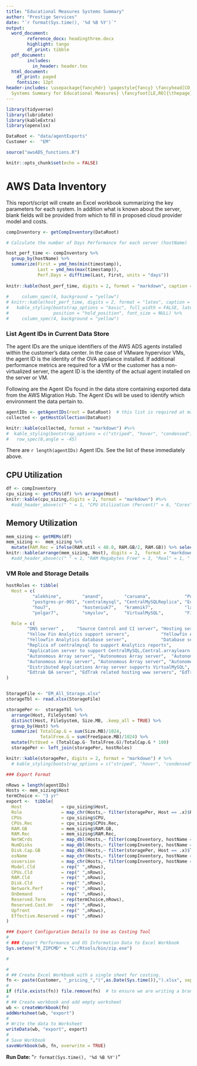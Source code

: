 ```yaml
---
title: "Educational Measures Systems Summary"
author: "Prestige Services"
date: "`r format(Sys.time(), '%d %B %Y')`"
output: 
  word_document:
        reference_docx: headingthree.docx
        highlight: tango
        df_print: tibble
  pdf_document:
        includes:
          in_header: header.tex
  html_document:
    df_print: paged
    fontsize: 12pt
header-includes: \usepackage{fancyhdr} \pagestyle{fancy} \fancyhead[CO,CE]{} \fancyfoot[CO,CE]{
  Systems Summary for Educational Measures} \fancyfoot[LE,RO]{\thepage}
---
```


```r
library(tidyverse)
library(lubridate)
library(kableExtra)
library(openxlsx)

DataRoot <- "data/agentExports"
Customer <-  "EM"

source("awsADS_functions.R")

knitr::opts_chunk$set(echo = FALSE)
```

# AWS Data Inventory

This report/script will create an Excel workbook summarizing the key parameters for each system.  In addition what is known about the server, blank fields will be provided from which to fill in proposed cloud provider model and costs.


```r

compInventory <- getCompInventory(DataRoot)

# Calculate the number of Days Performance for each server (hostName)

host_perf_time <- compInventory %>% 
  group_by(hostName) %>% 
  summarize(First = ymd_hms(min(timestamp)),
            Last = ymd_hms(max(timestamp)), 
            Perf.Days = difftime(Last, First, units = "days"))
  
knitr::kable(host_perf_time, digits = 2, format = "markdown", caption = "Performance Days by Hostname")
  
#     column_spec(4, background = "yellow")  
# knitr::kable(host_perf_time, digits = 2, format = "latex", caption = "Performance Days by Hostname") %>%
#   kable_styling(bootstrap_options = "basic", full_width = FALSE, latex_options = "basic", 
#                 position = "hold_position", font_size = NULL) %>%
#     column_spec(4, background = "yellow")
```


\clearpage

### List Agent IDs in Current Data Store

The agent IDs are the unique identifiers of the AWS ADS agents installed within the customer's data center.  In the case of VMware hypervisor VMs, the agent ID is the identity of the OVA appliance installed. If additional performance metrics are required for a VM or the customer has a non-virtualized server, the agent ID is the identity of the actual agent installed on the server or VM.

Following are the Agent IDs found in the data store containing exported data from the AWS Migration Hub.  The Agent IDs will be used to identify which environment the data pertain to.

```r
agentIDs <- getAgentIDs(root = DataRoot)  # this list is required at many places in subsequent blk
collected <- getHostCollection(DataRoot)

knitr::kable(collected, format = "markdown") #%>%
#  kable_styling(bootstrap_options = c("striped", "hover", "condensed")) %>%
#   row_spec(0,angle = -45) 
```

There are `r length(agentIDs)` Agent IDs.  See the list of these immediately above.

\clearpage

## CPU Utilization

```r

df <- compInventory
cpu_sizing <- getCPUs(df) %>% arrange(Host)
knitr::kable(cpu_sizing,digits = 2, format = "markdown") #%>%
  #add_header_above(c(" " = 1, "CPU Utilization (Percent)" = 6, "Cores" = 3))

```

\clearpage

## Memory Utilization

```r

mem_sizing <- getMEMs(df)
mem_sizing <-  mem_sizing %>%
  mutate(RAM.Rec = ifelse(RAM.util < 48.0, RAM.GB/2, RAM.GB)) %>% select(-c(5,6)) %>% arrange(Host)
knitr::kable(arrange(mem_sizing, Host), digits = 2,  format = "markdown") # %>%
  #add_header_above(c(" " = 1, "RAM Megabytes Free" = 3, "Real" = 1, " " = 1, "Percent" = 1, "Recommended" = 1))
```

### VM Role and Storage Details

```r

hostRoles <- tibble(
  Host = c(
          "alekhine",        "anand",        "caruana",             "PostgresCanary", "analytics",
          "postgres-pr-001", "centralmysql", "CentralMySQLReplica", "Euwe",           "golive",
          "hou7",            "kosteniuk7",   "kramnik7",            "lasker",         "menchik7", 
          "polgar7",         "smyslov",      "VirtualMySQL",        "Fischer",        "kasparov",  "Tal"),

  Role = c(
        "DNS server" ,     "Source Control and CI server", "Hosting server for wordpress, SFTP and other web sites",
        "Yellow Fin Analytics support servers",            "Yellowfin Analytics applications server", 
        "Yellowfin Analytics database server",             "Database server to support Euwe, Central.arraylearn.com",
        "Replica of centralmysql to support Analytics reports", 
        "Application server to support CentralMySQL,Central.arraylearn.com", 
        "Autonomous Array server", "Autonomous Array server",  "Autonomous Array server",  
        "Autonomous Array server", "Autonomous Array server", "Autonomous Array server",  "Autonomous Array server", 
        "Distributed Applications Array server supports VirtualMySQL", "Distributed Database Array server supports Smyslov",
        "Edtrak QA server", "EdTrak related hosting www servers", "EdTrack Production Server")
)


StorageFile <- "EM_All_Storage.xlsx"
storageTbl <- read.xlsx(StorageFile)

storagePer <-  storageTbl %>% 
  arrange(Host, FileSystem) %>% 
  distinct(Host, FileSystem, Size.MB, .keep_all = TRUE) %>%
  group_by(Host) %>%
  summarize( TotalCap.G = sum(Size.MB)/1024,
             TotalFree.G = sum(FreeSpace.MB)/1024) %>%
  mutate(PctUsed = (TotalCap.G- TotalFree.G)/TotalCap.G * 100)
  storagePer <- left_join(storagePer, hostRoles)

knitr::kable(storagePer, digits = 2, format = "markdown") # %>%
  # kable_styling(bootstrap_options = c("striped", "hover", "condensed"))

```



```r
### Export Format

nRows = length(agentIDs)
Hosts <- mem_sizing$Host
termChoice <- "3 yr"
export <-  tibble(
  Host               = cpu_sizing$Host,
  Role               = map_chr(Hosts,~ filter(storagePer, Host == .x)$Role[1]),
  CPUs               = cpu_sizing$CPU,
  CPUs.Rec           = cpu_sizing$CPUs.Rec,
  RAM.GB             = mem_sizing$RAM.GB,
  RAM.Rec            = mem_sizing$RAM.Rec,
  NetWCrds           = map_dbl(Hosts,~ filter(compInventory, hostName == .x)$NumNwCrds[1]),
  NumDisks           = map_dbl(Hosts,~ filter(compInventory, hostName == .x)$NumDisks[1]),
  Disk.Cap.GB        = map_dbl(Hosts,~ filter(storagePer, Host == .x)$TotalCap.G[1]),
  osName             = map_chr(Hosts,~ filter(compInventory, hostName == .x)$osName[1]),
  osversion          = map_chr(Hosts,~ filter(compInventory, hostName == .x)$osVersion[1]),
  Model.Cld          = rep(" ",nRows),
  CPUs.Cld           = rep(" ",nRows),
  RAM.Cld            = rep(" ",nRows),
  Disk.Cld           = rep(" ",nRows),
  Network.Perf       = rep(" ",nRows),
  OnDemand           = rep(" ",nRows),
  Reserved.Term      = rep(termChoice,nRows),
  Reserved.Cost.Hr   = rep(" ",nRows),
  Upfront            = rep(" ",nRows),
  Effective.Reserved = rep(" ",nRows)
)
```



```r
### Export Configuration Details to Use as Costing Tool
# 
# ### Export Performance and OS Information Data to Excel Workbook
Sys.setenv("R_ZIPCMD" = "C:/Rtools/bin/zip.exe")

# 

# 
# ## Create Excel Workbook with a single sheet for costing.
fn <- paste(Customer, "_pricing_","(",as.Date(Sys.time()),").xlsx", sep = "")
# 
if (file.exists(fn)) file.remove(fn)  # to ensure we are writing a brand new file.
# 
# ## Create workbook and add empty worksheet
wb <- createWorkbook(fn)
addWorksheet(wb, "export")
# 
# Write the data to Worksheet
writeData(wb, "export", export)
# 
# Save Workbook
saveWorkbook(wb, fn, overwrite = TRUE)

```


**Run Date: **"`r format(Sys.time(), '%d %B %Y')`"


